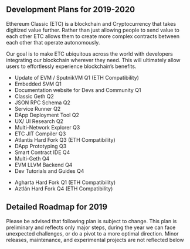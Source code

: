 
## Development Plans for 2019-2020

Ethereum Classic (ETC) is a blockchain and Cryptocurrency that takes digitized value further. Rather than just allowing people to send value to each other ETC allows them to create more complex contracts between each other that operate autonomously.

Our goal is to make ETC ubiquitous across the world with developers integrating our blockchain wherever they need. This will ultimately allow users to effortlessly experience blockchain’s benefits.

<Grid className="roadmap-items">
<Card title="2019">

- Update of EVM / SputnikVM Q1 (ETH Compatibility)
- Embedded SVM Q1
- Documentation website  for Devs and Community Q1
- Classic Geth Q2
- JSON RPC Schema Q2
- Service Runner Q2
- DApp Deployment Tool Q2
- UX/ UI Research Q2
- Multi-Network Explorer Q3
- ETC JIT Compiler Q3
- Atlantis Hard Fork Q3 (ETH Compatibility)
- DApp Prototyping Q3
- Smart Contract IDE Q4
- Multi-Geth Q4
- EVM LLVM Backend Q4
- Dev Tutorials and Guides Q4

</Card>
<Card title="2020">

- Agharta Hard Fork Q1 (ETH Compatibility)
- Aztlán Hard Fork Q4 (ETH Compatibility)

</Card>
</Grid>

## Detailed Roadmap for 2019

Please be advised that following plan is subject to change. This plan is preliminary and reflects only major steps, during the year we can face unexpected challenges, or do a pivot to a more optimal direction. Minor releases, maintenance, and experimental projects are not reflected below
